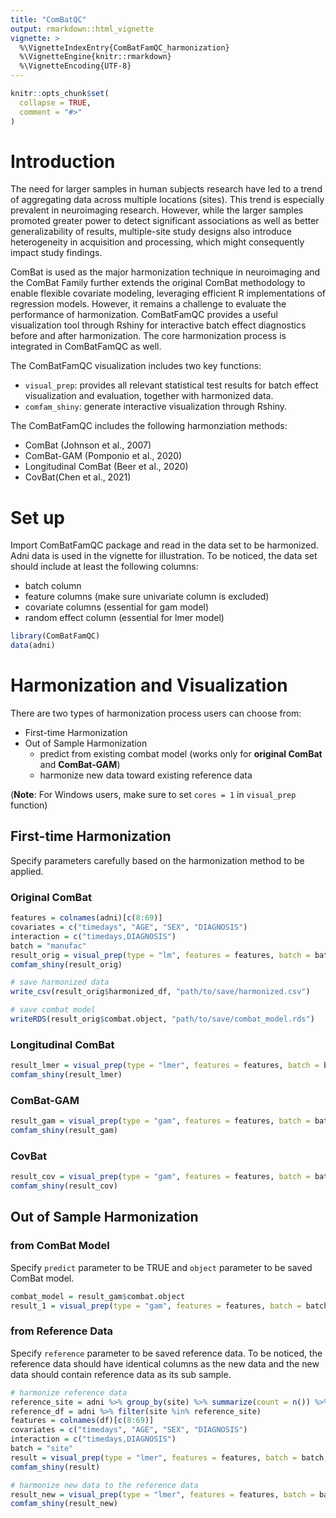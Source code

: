 ```yaml
---
title: "ComBatQC"
output: rmarkdown::html_vignette
vignette: >
  %\VignetteIndexEntry{ComBatFamQC_harmonization}
  %\VignetteEngine{knitr::rmarkdown}
  %\VignetteEncoding{UTF-8}
---
```


```r
knitr::opts_chunk$set(
  collapse = TRUE,
  comment = "#>"
)
```

# Introduction

The need for larger samples in human subjects research have led to a trend of aggregating data across multiple locations (sites). This trend is especially prevalent in neuroimaging research. However, while the larger samples promoted greater power to detect significant associations as well as better generalizability of results, multiple-site study designs also introduce heterogeneity in acquisition and processing, which might consequently impact study findings.

ComBat is used as the major harmonization technique in neuroimaging and the ComBat Family further extends the original ComBat methodology to enable flexible covariate modeling, leveraging efficient R implementations of regression models. However, it remains a challenge to evaluate the performance of harmonization. ComBatFamQC provides a useful visualization tool through Rshiny for interactive batch effect diagnostics before and after harmonization. The core harmonization process is integrated in ComBatFamQC as well.

The ComBatFamQC visualization includes two key functions:

-   `visual_prep`: provides all relevant statistical test results for batch effect visualization and evaluation, together with harmonized data.
-   `comfam_shiny`: generate interactive visualization through Rshiny.

The ComBatFamQC includes the following harmonziation methods:

-   ComBat (Johnson et al., 2007)
-   ComBat-GAM (Pomponio et al., 2020)
-   Longitudinal ComBat (Beer et al., 2020)
-   CovBat(Chen et al., 2021)


# Set up

Import ComBatFamQC package and read in the data set to be harmonized. Adni data is used in the vignette for illustration. To be noticed, the data set should include at least the following columns:

-   batch column
-   feature columns (make sure univariate column is excluded)
-   covariate columns (essential for gam model)
-   random effect column (essential for lmer model)

```r
library(ComBatFamQC)
data(adni)
```

# Harmonization and Visualization

There are two types of harmonization process users can choose from:

-   First-time Harmonization
-   Out of Sample Harmonization
    -   predict from existing combat model (works only for **original ComBat** and **ComBat-GAM**)
    -   harmonize new data toward existing reference data

(**Note**: For Windows users, make sure to set `cores = 1` in `visual_prep` function)

## First-time Harmonization

Specify parameters carefully based on the harmonization method to be applied.

### Original ComBat
```r
features = colnames(adni)[c(8:69)]
covariates = c("timedays", "AGE", "SEX", "DIAGNOSIS")
interaction = c("timedays,DIAGNOSIS")
batch = "manufac"
result_orig = visual_prep(type = "lm", features = features, batch = batch, covariates = covariates, interaction = interaction, smooth = NULL, random = NULL, df = adni)
comfam_shiny(result_orig)

# save harmonized data
write_csv(result_orig$harmonized_df, "path/to/save/harmonized.csv")

# save combat model
writeRDS(result_orig$combat.object, "path/to/save/combat_model.rds")
```

### Longitudinal ComBat
```r
result_lmer = visual_prep(type = "lmer", features = features, batch = batch, covariates = covariates, interaction = interaction, smooth = NULL, random = "subid", df = adni)
comfam_shiny(result_lmer)
```

### ComBat-GAM
```r
result_gam = visual_prep(type = "gam", features = features, batch = batch, covariates = covariates, interaction = interaction, smooth = "AGE", df = adni)
comfam_shiny(result_gam)
```

### CovBat
```r
result_cov = visual_prep(type = "gam", features = features, batch = batch, covariates = covariates, interaction = interaction, smooth = "AGE", df = adni, family = "covfam")
comfam_shiny(result_cov)
```

## Out of Sample Harmonization

### from ComBat Model

Specify `predict` parameter to be TRUE and `object` parameter to be saved ComBat model.

```r
combat_model = result_gam$combat.object
result_1 = visual_prep(type = "gam", features = features, batch = batch, covariates = covariates, interaction = interaction, smooth = "AGE", df = sub_df, predict = TRUE, object = combat_model)
```

### from Reference Data

Specify `reference` parameter to be saved reference data. To be noticed, the reference data should have identical columns as the new data and the new data should contain reference data as its sub sample.

```r
# harmonize reference data
reference_site = adni %>% group_by(site) %>% summarize(count = n()) %>% arrange(desc(count)) %>% pull(site) %>% head(30)
reference_df = adni %>% filter(site %in% reference_site)
features = colnames(df)[c(8:69)]
covariates = c("timedays", "AGE", "SEX", "DIAGNOSIS")
interaction = c("timedays,DIAGNOSIS")
batch = "site"
result = visual_prep(type = "lmer", features = features, batch = batch, covariates = covariates, interaction = interaction, smooth = NULL, random = "subid", df = reference_df)
comfam_shiny(result)

# harmonize new data to the reference data
result_new = visual_prep(type = "lmer", features = features, batch = batch, covariates = covariates, interaction = interaction, smooth = NULL, random = "subid", df = adni, reference = result$harmonized_df)
comfam_shiny(result_new)
```